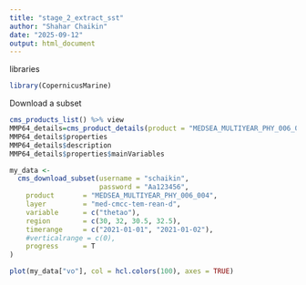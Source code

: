 ```yaml
---
title: "stage_2_extract_sst"
author: "Shahar Chaikin"
date: "2025-09-12"
output: html_document
---
```


libraries
```r
library(CopernicusMarine)
```

Download a subset
```r

cms_products_list() %>% view
MMP64_details=cms_product_details(product = "MEDSEA_MULTIYEAR_PHY_006_004")
MMP64_details$properties
MMP64_details$description
MMP64_details$properties$mainVariables

my_data <-
  cms_download_subset(username = "schaikin",
                      password = "Aa123456",
    product       = "MEDSEA_MULTIYEAR_PHY_006_004",
    layer         = "med-cmcc-tem-rean-d",
    variable      = c("thetao"),
    region        = c(30, 32, 30.5, 32.5),
    timerange     = c("2021-01-01", "2021-01-02"),
    #verticalrange = c(0),
    progress      = T
)

plot(my_data["vo"], col = hcl.colors(100), axes = TRUE)
```

